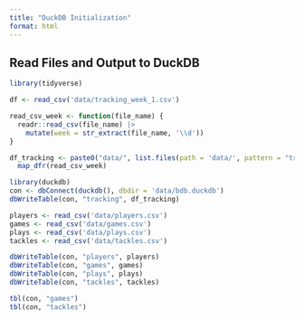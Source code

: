 ```yaml
---
title: "DuckDB Initialization"
format: html
---
```


## Read Files and Output to DuckDB

```r
library(tidyverse)
```


```r
df <- read_csv('data/tracking_week_1.csv')
```

```r

read_csv_week <- function(file_name) {
  readr::read_csv(file_name) |> 
    mutate(week = str_extract(file_name, '\\d'))
}

df_tracking <- paste0("data/", list.files(path = 'data/', pattern = "tracking*")) |> 
  map_dfr(read_csv_week)

```


```r
library(duckdb)
con <- dbConnect(duckdb(), dbdir = 'data/bdb.duckdb')
dbWriteTable(con, "tracking", df_tracking)
```

```r
players <- read_csv('data/players.csv')
games <- read_csv('data/games.csv')
plays <- read_csv('data/plays.csv')
tackles <- read_csv('data/tackles.csv')

dbWriteTable(con, "players", players)
dbWriteTable(con, "games", games)
dbWriteTable(con, "plays", plays)
dbWriteTable(con, "tackles", tackles)
```

```r
tbl(con, "games")
tbl(con, "tackles")
```

